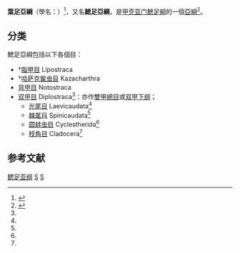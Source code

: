 {{Automatic taxobox
| taxon = Phyllopoda
| authority =  Preuss, 1951<ref>{{ITIS |id=609936 |taxon=Phyllopoda}}</ref>
| image = Triops_longicaudatus.jpg
| image_caption = [[三眼恐龍蝦|恐龍蝦]]（''[[Triops_longicaudatus|Triops longicaudatus]]''，[[背甲目|背甲目]]）
| fossil_range = {{Fossil range|晚寒武纪|现今|earliest=Middle Cambrian}}
| subdivision_ranks = [[目_(生物)|目]]
| subdivision = [[#分类|見內文]]
}}
'''葉足亞綱'''（學名：{{lang|la|Phyllopoda}}）<ref name=blueanimalbio>{{cite web |url=http://www.blueanimalbio.com/bugs/jiaqiao/saizu.htm |dead-url=yes |archive-url=https://web.archive.org/web/20200219191416/http://www.blueanimalbio.com/bugs/jiaqiao/saizu.htm |title=鳃足纲 |publisher=[[蓝色动物学|蓝色动物学]]（中国动物学科普网） |archive-date=2020-02-19 |access-date=2022-01-15 |language=zh-hans }}</ref>，又名'''鰓足亞綱'''，是[[甲壳亚门|甲壳亚门]][[鰓足綱|鰓足綱]]的一個[[亞綱|亞綱]]<ref name="M&D">{{cite book |url=http://atiniui.nhm.org/pdfs/3839/3839.pdf |title=An Updated Classification of the Recent Crustacea |author=Joel W. Martin & George E. Davis |year=2001 |pages=132 |publisher=[[Natural_History_Museum_of_Los_Angeles_County|Natural History Museum of Los Angeles County]] |language=en |access-date=2014-07-07 |archive-date=2011-07-27 |archive-url=https://web.archive.org/web/20110727030010/http://atiniui.nhm.org/pdfs/3839/3839.pdf |dead-url=no }}</ref>。

==分类==
鰓足亞綱包括以下各個目：
*†[[脂甲目|脂甲目]] Lipostraca
*†[[哈萨克鲎虫目|哈萨克鲎虫目]] Kazacharthra
*[[背甲目|背甲目]] Notostraca
*[[双甲目|双甲目]] Diplostraca<ref name=blueanimalbio />：亦作[[雙甲總目|雙甲總目]]或[[双甲下纲|双甲下纲]]；
**[[光尾目|光尾目]] Laevicaudata<ref name=blueanimalbio />
**[[棘尾目|棘尾目]] Spinicaudata<ref name=blueanimalbio />
**[[圆蚌虫目|圆蚌虫目]] Cyclestherida<ref name=blueanimalbio />
**[[枝角目|枝角目]] Cladocera<ref name=blueanimalbio />

==参考文献==
{{reflist|32em}}
{{Taxonbar|from=Q2739896}}

[[Category:鳃足亚纲|]]
[[Category:根足纲|S]]
[[Category:1951年描述的分类群|S]]


{{節肢動物小作品}}